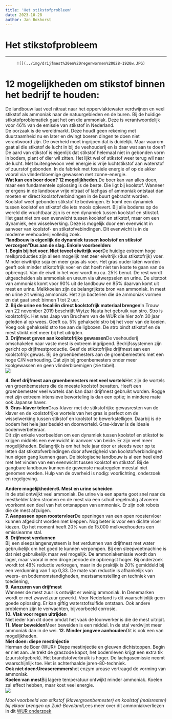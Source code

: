 ```yaml
---
title: 'Het stikstofprobleem'
date: 2023-10-28
author: Jan Bokhorst
---
```


# Het stikstofprobleem



---






         ![](../img/drijfmest%20en%20regenwormen%20028-1920w.JPG)

12 mogelijkheden om stikstof binnen het bedrijf te houden:
==========================================================

 De landbouw laat veel nitraat naar het oppervlaktewater verdwijnen en veel stikstof als ammoniak naar de natuurgebieden en de buren. Bij de huidige stikstofproblematiek gaat het om die ammoniak. Deze is verantwoordelijk voor 46% van de emissie van stikstof in Nederland.  
De oorzaak is de wereldmarkt. Deze houdt geen rekening met duurzaamheid nu en later en dwingt boeren dingen te doen niet verantwoord zijn. De overheid moet ingrijpen dat is duidelijk. Maar waarom gaat al die stikstof de lucht in bij de veehouderij en is daar wat aan te doen?  
De aard van stikstof is eigenlijk dat stikstof helemaal niet in gebonden vorm in bodem, plant of dier wil zitten. Het lijkt wel of stikstof weer terug wil naar de lucht. Met buitengewoon veel energie is vrije luchtstikstof aan waterstof of zuurstof gebonden. In de fabriek met fossiele energie of op de akker vooral via vlinderbloemige gewassen met zonne-energie.  
**Wat kan een boer doen? 12 mogelijkheden.**De boer kan van alles doen, maar een fundamentele oplossing is de beste. Die ligt bij koolstof. Wanneer er ergens in de landbouw vrije nitraat of lachgas of ammoniak ontstaat dan moeten er direct koolstofverbindingen in de buurt gebracht worden. Koolstof weet gebonden stikstof te bedwingen. Er komt een dynamiek tussen koolstof en stikstof die iets moois oplevert. Bij alle bodems op de wereld die vruchtbaar zijn is er een dynamiek tussen koolstof en stikstof. Het gaat niet om een evenwicht tussen koolstof en stikstof, maar om een dynamiek, een wisselwerking. Deze is mogelijk door een evenwicht in aanvoer van koolstof- en stikstofvebindingen. Dit evenwicht is in de moderne veehouderij volledig zoek.   
**“landbouw is eigenlijk de dynamiek tussen koolstof en stikstof verzorgen”****Dus aan de slag. Enkele voorbeelden:**  
**1. Begin bij het voer. Niet teveel eiwitrijk voer**De huidige extreem hoge melkproducties zijn alleen mogelijk met zeer eiwitrijk (dus stikstofrijk) voer. Minder eiwitrijke soja en meer gras als voer. Het gras ouder laten worden geeft ook minder stikstofrijk voer en dat hoeft niet ten koste te gaan van de opbrengst. Van de eiwit in het voer wordt nu ca. 25% benut. De rest wordt uitgescheiden als ammoniak en ureum via uitwerpselen en urine. De uitstoot van ammoniak komt voor 90% uit de landbouw en 85% daarvan komt uit mest en urine. Melkkoeien zijn de belangrijkste bron van ammoniak. In mest en urine zit weinig ammoniak. Het zijn bacterien die de ammoniak vormen en dat gaat snel: binnen 1 tot 2 uur.  
**2. Bij de urine en fecaliën direct koolstofrijk materiaal brengen**In Trouw van 22 november 2019 beschrijft Wytze Nauta het gebruik van stro. Stro is koolstofrijk. Het was Jaap van Bruchem van de WUR die hier zo'n 30 jaar geleden al op wees. Geeft ca. 5% gehakseld stro bij het voer van de koeien. Voeg ook gehakseld stro toe aan de ligboxen. De stro bindt stikstof en de mest stinkt niet meer bij het uitrijden.   
**3. Drijfmest geven aan koolstofrijke gewassen**De veehouderij omschakelen naar vaste mest is extreem ingrijpend. Bedrijfssystemen zijn gericht op drijfmestproductie. Geef de stikstofrijke drijfmest aan een koolstofrijk gewas. Bij de groenbemesters aan de groenbemesters met een hoge C/N verhouding. Dat zijn bij groenbemesters onder meer koolgewassen en geen vlinderbloemigen (zie tabel).  
  ![](../img/tabel%20c%20n-1920w.JPG)

**4. Geef drijfmest aan groenbemesters met veel wortels**Het zijn de wortels van groenbemesters die de meeste koolstof bevatten. Heeft een groenbemester veel wortels dan kan daar drijfmest gebruikt worden. Rogge met zijn extreem intensieve beworteling is dan een optie; in mindere mate ook Japanse haver.  
**5. Gras-klaver telen**Gras-klaver met de stikstofrijke gewasresten van de klaver en de koolstofrijke wortels van het gras is perfect om de wisselwerking tussen stikstof en koolstof te bewerkstelligen. Daarbij is de bodem het hele jaar bedekt en doorworteld. Gras-klaver is de ideale bodemverbeteraar.  
Dit zijn enkele voorbeelden om een dynamiek tussen koolstof en stikstof te krijgen middels een evenwicht in aanvoer van beide. Er zijn veel meer mogelijkheden. Belangrijk is om het hele jaar door er steeds weer op te letten dat stikstofverbindingen door afwezigheid van koolstofverbindingen hun eigen gang kunnen gaan. De biologische landbouw is al een heel eind met het vinden van een evenwicht tussen koolstof en stikstof. Bij de gangbare landbouw kunnen de gewenste maatregelen meestal niet genomen worden. Hulp van de overheid is nodig: voorlichting, onderzoek en regelgeving.  
  
**Andere mogelijkheden:****6. Mest en urine scheiden**  
In de stal ontwijkt veel ammoniak. De urine via een aparte goot snel naar de mestkelder laten stromen en de mest via een schuif regelmatig afvoeren voorkomt een deel van het ontsnappen van ammoniak. Er zijn ook robots die de mest afzuigen.   
**7. Aanpassen open roostervloer**De openingen van een open roostervloer kunnen afgedicht worden met kleppen. Nog beter is voor een dichte vloer kiezen. Op het moment heeft 20% van de 15.000 melkveehouders een emissiearme stal.  
**8. Drijfmest verdunnen**  
Bij een sleepslangensysteem is het verdunnen van drijfmest met water gebruikelijk om het goed te kunnen verpompen. Bij een sleepvoetmachine is dat niet gebruikelijk maar wel mogelijk. De ammoniakemissie wordt dan lager, maar vooral in een droge periode de opbrengst hoger. Bij onderzoek wordt tot 48% reductie verkregen, maar in de praktijk is 20% gemiddeld bij een verdunning van 1 op 0,33. De mate van reductie is afhankelijk van weers- en bodemomstandigheden, mestsamenstelling en techniek van toediening,     
**9. Aanzuren van drijfmest**  
Wanneer de mest zuur is ontwijkt er weinig ammoniak. In Denemarken wordt er met zwavelzuur gewerkt. Voor Nederland is dit waarschijnlijk geen goede oplossing. Er kan giftig waterstofsulfide ontstaan. Ook andere problemen zijn te verwachten, bijvoorbeeld corrosie.   
**10. Vlak voor regen** **uitrijden**  
Niet ieder kan dit doen omdat het vaak de loonwerker is die de mest uitrijdt.   
**11. Meer beweiden**Meer beweiden is een middel. In de stal verdwijnt meer ammoniak dan in de wei. **12. Minder jongvee aanhouden**Dit is ook een van mogelijkheden.  
**Niet doen: diepe mestinjectie**  
Herman de Boer (WUR): Diepe mestinjectie en gleuven dichtstoppen. Begin er niet aan. Je trekt de graszode kapot, het bodemleven krijgt een extra tik (zuurstofgebrek). Het brandstofverbruik is hoger. De lachgasemissie neemt waarschijnlijk toe. Het is achterhaalde jaren-80-techniek.  
**Ook niet doen:****Ureaseremmers**het enzym urease vertraagd de vorming van ammoniak.  
**Koelen van mest**Bij lagere temperatuur ontwijkt minder ammoniak. Koelen zal effect hebben, maar kost veel energie.   
  ![](../img/Img2891-1920w.JPG)

*Mooi voorbeeld van stikstof (klavergroenbemester) en koolstof (maisresten) bij elkaar brengen op Zuid-Beveland*Lees meer over dit ammoniakverliezen in dit [WUR onderzoek](https://www.wur.nl/en/Publication-details.htm?publicationId=publication-way-353239373036)







